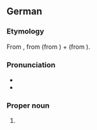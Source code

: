 ==German==
{{wikipedia}}
{{wikipedia|lang=de}}
===Etymology===
From {{inh|de|gmh|Īsinacha}}, from {{m|gmh|īsen|t=iron}} (from {{der|de|gmw-pro|*īsarn}}) + {{m|gmh|acha|t=river}} (from {{der|de|gmw-pro|*ahu}}).

===Pronunciation===
* {{IPA|de|/ˈaɪ̯zənax/}}
* {{audio|de|De-Eisenach.ogg|Audio}}

===Proper noun===
{{head|de|proper noun}}

# {{place|de|independent city|s/Thuringia|c/Germany|t1=Eisenach}}